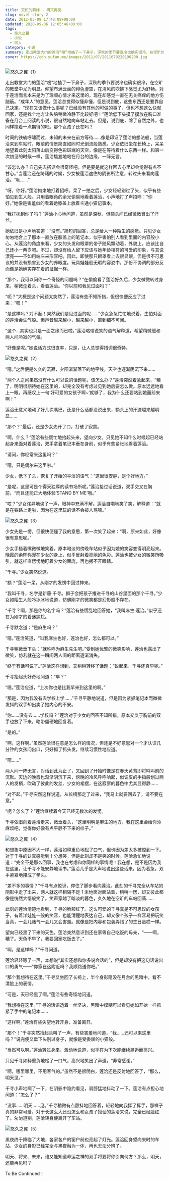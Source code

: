 ```yaml
---
title: 交织的羁绊 - 明天再见
slug: novel-story-2
date: 2012-05-09 17:40:08+08:00
updated: 2020-09-06 12:05:46+08:00
tags:
  - 悠久之翼
  - 小说
  - 同人
category: 小说
summary: 走出教堂大门的莲洽“嗖”地抽了一下鼻子，深秋的季节要说冷也确实很冷，在空旷的教堂中尤为明显。仰望布满云丝的绯色澄空，在清风的吹拂下感觉尤为舒畅。
cover: https://cdn.yufan.me/images/2011/07/2011070220190200.jpg
---
```


![悠久之翼（1）](https://cdn.yufan.me/images/2011/07/2011070220330400.jpg)

<MusicPlayer netease={527785} />

走出教堂大门的莲洽“嗖”地抽了一下鼻子，深秋的季节要说冷也确实很冷，在空旷的教堂中尤为明显。仰望布满云丝的绯色澄空，在清风的吹拂下感觉尤为舒畅。对于莲洽而言本来是为了理顺心情才来这里的，现在却感觉一直在无关痛痒的地方伤脑筋。“成年人”的意见，莲洽总觉得似懂非懂，但是说到底，这些东西还是要靠自己决定。“现在又该做什么事呢？已经没有其他的可做的事了，但也不想这么快就回家，还是找个地方让头脑稍微冷静下比较好吧！”莲洽低下头摸了摸放在胸口准备在月台上阅读的小说，很自然地向车站走去。但是，说到底，除了自然之外，也同样抱着一点期待的吧。那个女孩子还在吗？

时间的铁轨呼啸而过，未知的未来在前方等待……像是印证了莲洽的想法般，当莲洽来到车站时，眼前的情景简直如同时光倒流般熟悉。少女依旧坐在长椅上，呆呆地望着此刻太阳落山后变得色彩斑斓的天空，像是在等待着什么东西一样。和第一次初见的时候一样，莲洽尴尬地站在月台的边缘，一阵无言。

“该怎么办？自己先去搭话会很奇怪吧。但是要是就这样回去心里却会觉得有点不甘心。”当莲洽还在踌躇的时候，少女被莲洽遮住的阴影所注意，转过头来看向莲洽。“呃……”

“呀，你好。”莲洽拘束地打着招呼。呆了一拍之后，少女轻轻别过了头，似乎有些怕见到生人般。只用着眼角的余光偷偷地看着莲洽，小声地打了声招呼：“你好。”她像是害羞似的看着她膝盖上放着卡通小猫记事本。

“我打扰到你了吗？”莲洽小心地问道，虽然是深秋，但额头间已经微微冒出了汗丝。

她依旧是小声地答道：“没有。”简短的回答，总是给人一种陌生的感觉。只见少女匆匆地合上了那本一直放在膝盖上的笔记本，似乎害怕别人看到里面的内容般小心。从莲洽的角度来看，少女的头发和眼罩的带子随风飘动着，外貌上，应该比自己还小一两岁吧。不过，却没有给人留下应该与她年龄相符的可爱的印象，与其说漂亮——不如用端庄来形容吧。因此，即使那只眼罩看上去很显眼，但是很不可思议的并没有损害到少女的养眼度。玩具娃娃般无暇的容姿中，那份不协调的部分反而像是她确实存在着的证据一样。

“那个，我可以问你一个奇怪的问题吗？”在偷偷看了莲洽好久后，少女微微转过身来，稍微歪着头，看着莲洽。“你以前和我见过面吗？”

“呃？”大概是这个问题太突然了，莲洽有些不知所措，但很快便反应了过来：“嗯！”

“是这样吗？对不起！果然我们是见过面的呢……”少女急急忙忙地说着，生怕对面的莲洽会生气般。但声音越来越小，越来越小，直到细不可闻。

“这个…其实也只是一面之缘而已啦。”莲洽略带说笑的语气解释道，希望稍微缓和两人间冷寂的气氛。

“好像是呢。”她说话方式很直率，只是，让人总觉得措词很奇特。

![悠久之翼（2）](https://cdn.yufan.me/images/2011/07/2011070220331000.jpg)

“嗯。”之后便是久久的沉寂，夕阳渐渐落下的地平线，天空也逐渐阴沉下来……

“两个人之间果然没有什么可以说的话题呢，该怎么办？”莲洽突然着急起来，“糟了，明明很期待她在这里的，却完全没有考虑过见到她后要怎么做。原本远远地看上一眼，再感叹上一句‘好可爱的女孩子啊~’就够了，我为什么还要站到她面前来啊！”

莲洽无意义地动了好几次嘴巴，还是什么话都没说出来，额头上的汗迹越来越明显……

“那个？”最后，还是少女先开了口，打破了寂寞。

“啊，什么？”莲洽有些慌忙地抬起头来，望向少女。只见她不知什么时候起已经站起身来面对着莲洽，双手拿着笔记本垂在身前，似乎有些紧张地看着莲洽。

“请问，你经常来这里吗？”

“嗯，只是偶尔来这里啦。”

少女，低下了头，恢复了开始的平淡的语气：“这里很安静，是个好地方。”

“是呢，这里可是个得天独厚的读书场所呢。”莲洽接过话说道，双手交叉在胸前，“而且还能正大地体验‘STAND BY ME’哦。”

“哎？”少女诧异地诶了一声，眼神中充满不解。莲洽自嘲地笑了笑，解释道：“就是在铁路上走啦，因为在这里玩的话不会被人骂嘛。”

![悠久之翼（3）](https://cdn.yufan.me/images/2011/07/2011070220331700.jpg)

少女先是一愣，但很快便懂了我的意思，第一次笑了起来：“啊，原来如此，好像很有意思呢。”

少女手捂着嘴微微地笑着，原本暗淡的傍晚车站似乎因为她的笑容变得明亮起来。晚霞的余晖弥漫在少女的身上，似乎反射着亮丽的色彩。莲洽也被少女的微笑所吸引，就这样直愣愣地盯着少女的面庞，再也挪不开眼睛。

“千寻。”少女突然说道。

“额？”莲洽一呆，从刚才的发愣中回过神来。

“我叫千寻，名字是新藤·千寻。狮子会把孩子推进千寻的山谷里面的那个千寻。”少女如陌生人般冷冰冰地说道，仿佛刚才的微笑都是幻影般不存在。

“千寻？啊，那是你的名字吗？”莲洽有些慌乱地回答她，“我叫麻生·莲治。”似乎还在为刚才的着迷尴尬。

千寻默念道：“是麻生吗？”

“嗯。”莲洽笑道，“叫我麻生也好，莲治也好，怎么都可以。”

千寻稍微垂下头：“就称呼为麻生先生吧。”受到她优雅的微笑影响，莲洽也露出了微笑，仿若就在这一瞬间两人间的距离逐渐消失。

“终于有话可说了。”莲洽这样想到，又稍稍转移了话题：“说起来，千寻还真早呢。”

千寻抬起头好奇地问道：“早？”

“嗯。”莲洽应道，“上次你也是比我早来到这里的啊。”

“那是，因为我没有去学校上学……”千寻平静地说道，但是因为紧抓笔记本而微微发抖的双手却出卖了她内心的不安。

“你……没有去……学校吗？”莲洽对于少女的回答不知所措，原本交叉于胸前的双手也放了下来，略带僵硬地回复着。

“是的。”

“啊，这样啊。”虽然莲洽很在意是怎么样的情况，但还是不好意思对一个才认识几分钟的女孩问出口，只好抓了抓头发，继续习惯性地应道。

“嗯……”

两人间一阵无言，对话到此为止了，又回到了开始时像是在春天黄莺即将鸣叫前的沉默。天边的晚霞也渐渐阴沉下来，傍晚的冷风呼呼响起，似调皮的手指般划过两人的发梢，吹动了彼此的发丝、少女的裙摆，在这寂寥的暮色中尤其显得静……

“对不起。”千寻突然这样说道，从长椅那走了过来，“我马上就要回去了，请不要在意。”

“呃？怎么了？”莲洽继续着今天已经无数次的发愣。

千寻依旧向着莲洽走来，微垂着头，“这里明明是麻生的地方，我在这里会给你添麻烦吧，觉得你好像有点平静不下来的样子。”

![悠久之翼（4）](https://cdn.yufan.me/images/2011/07/2011070220332300.jpg)

和想象中原因不大一样，莲洽如释重负地松了口气，但也因为差太多被惊到一下。对于千寻的认真感觉到十分想笑，但是此刻却不是笑的时候。莲洽急忙地说道：“完全不是那么回事，我也在考虑和你同样的事情呢！我在想，是不是因为我在这里，让千寻不能安静地读书。”莲洽几乎是大声地说出这些话来，因为着急，双手紧紧地攥成了拳头。

“差不多的事情？”千寻有点惊讶，停住了脚步看向莲洽。此刻的千寻完全从车站的阴影中走了出来，两人就这样相隔不足 1 米地面对面站着，稍稍一愣，却又彼此都像是恍然大悟般笑了。笑声穿越了暗淡的暮色，久久地在空旷的车站回荡……

此刻的莲洽清楚地看到，千寻的脸颊红了。这么可爱的千寻真是不可思议的女孩子，有着洋娃娃一般的笑容，也能清楚地表达自己，却又像个孩子一样容易把玩笑当真，一会儿赌气一会儿又会害羞。就像是把内容和包装弄错了的生日蛋糕一样。

望向已经黑了下来的天色，莲洽突然意识到还在家等自己吃饭的母亲，“——啊，糟了。天色不早了，我要回家吃饭去了。”

“啊，是这样吗？”千寻问道。

莲洽轻轻嗯了一声，本想说“其实还想和你多说会话的”，但是却没有把这句话说出口的勇气——“你家在这附近吗？我顺路送你吧。”

“那个我想待在这里。”千寻又坐回了长椅上，半个身影隐没在月台的黑暗中，看不清脸上的表情。

“可是，天已经黑了啊。”莲洽有些奇怪地问道。

“我想待在这里。”千寻的话语透着一丝坚决，黑暗中模糊可以看见她如开始一样抓紧了手中的笔记本……

“这样啊。”莲洽有些失望地转开身，准备离开。

“那个！”千寻突然抬起头叫了一声，有些害羞地问道，“我……还可以来这里吗？”说完便又垂下头别过身子，就像是受委屈的小猫般。

“当然可以啊。”莲洽转过身来，激动地说道，似乎在为下次能继续邂逅而高兴。

只见千寻如释重负地松了一口气，高兴地笑出了声道，“非常感谢。”

“啊，哪里哪里，不用客气的。”虽然不是很明白，莲洽还是反射地回答了，“那么，明天见。”

千寻小声地啊了一下，在阴影中隐约看见，肩膀猛地抖动了一下。莲洽有点担心地问道：“怎么了？”

“没事……明天……见。”千寻稍微有点颤抖地回答着，轻轻地向我挥了挥手，那样子真的非常可爱，对于长这么大还没怎么和女孩子搭讪的莲洽来说，完全已经脸红了。匆匆道别，莲洽转身便离开了车站。

![悠久之翼（5）](https://cdn.yufan.me/images/2011/07/2011070220332900.jpg)

黑夜终于降临了大地，各家各户的窗户前也亮起了灯光。莲洽回身望向来时的车站，少女的身影已经完全与黑夜融为一体，再也无法分辨了。

明天、将来、未来，谁又能知道命运之神的双手将要将你引向何方？那么，明天，还能再见吗？

To Be Continued！
